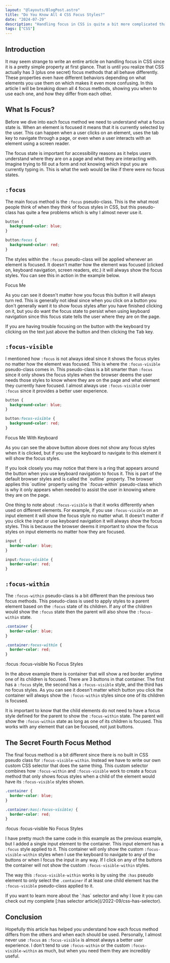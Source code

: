 ```yaml
---
layout: "@layouts/BlogPost.astro"
title: "Do You Know All 4 CSS Focus Styles?"
date: "2024-07-29"
description: "Handling focus in CSS is quite a bit more complicated than it seems and in this article I cover the 3 main CSS focus methods as well as a secret fourth focus method."
tags: ["CSS"]
---
```



## Introduction

It may seem strange to write an entire article on handling focus in CSS since it is a pretty simple property at first glance. That is until you realize that CSS actually has 3 (plus one secret) focus methods that all behave differently. These properties even have different behaviors depending on what elements you use them on which makes it even more confusing. In this article I will be breaking down all 4 focus methods, showing you when to use each one, and how they differ from each other.

## What Is Focus?

Before we dive into each focus method we need to understand what a focus state is. When an element is focused it means that it is currently selected by the user. This can happen when a user clicks on an element, uses the tab key to navigate through a page, or even when a user interacts with an element using a screen reader.

The focus state is important for accessibility reasons as it helps users understand where they are on a page and what they are interacting with. Imagine trying to fill out a form and not knowing which input you are currently typing in. This is what the web would be like if there were no focus states.

## `:focus`

The main focus method is the `:focus` pseudo-class. This is the what most people think of when they think of focus styles in CSS, but this pseudo-class has quite a few problems which is why I almost never use it.

```css {5}
button {
  background-color: blue;
}

button:focus {
  background-color: red;
}
```

The styles within the `:focus` pseudo-class will be applied whenever an element is focused. It doesn't matter how the element was focused (clicked on, keyboard navigation, screen readers, etc.) it will always show the focus styles. You can see this in action in the example below.

<CSSFocusButton focusType="focus">Focus Me</CSSFocusButton>

As you can see it doesn't matter how you focus this button it will always turn red. This is generally not ideal since when you click on a button you don't generally want it to show focus styles after you have finished clicking on it, but you do want the focus state to persist when using keyboard navigation since this focus state tells the user where they are on the page.

<Tangent>
  If you are having trouble focusing on the button with the keyboard try
  clicking on the text just above the button and then clicking the
  <kbd>Tab</kbd> key.
</Tangent>

## `:focus-visible`

I mentioned how `:focus` is not always ideal since it shows the focus styles no matter how the element was focused. This is where the `:focus-visible` pseudo-class comes in. This pseudo-class is a bit smarter than `:focus` since it only shows the focus styles when the browser deems the user needs those styles to know where they are on the page and what element they currently have focused. I almost always use `:focus-visible` over `:focus` since it provides a better user experience.

```css {5}
button {
  background-color: blue;
}

button:focus-visible {
  background-color: red;
}
```

<CSSFocusButton focusType="focus-visible">
  Focus Me With Keyboard
</CSSFocusButton>

As you can see the above button above does not show any focus styles when it is clicked, but if you use the keyboard to navigate to this element it will show the focus styles.

<Tangent>
  If you look closely you may notice that there is a ring that appears around
  the button when you use keyboard navigation to focus it. This is part of the
  default browser styles and is called the `outline` property. The browser
  applies this `outline` property using the `:focus-within` pseudo-class which
  is why it only appears when needed to assist the user in knowing where they
  are on the page.
</Tangent>

One thing to note about `:focus-visible` is that it works differently when used on different elements. For example, if you use `:focus-visible` on an input element it will show the focus style no matter what. It doesn't matter if you click the input or use keyboard navigation it will always show the focus styles. This is because the browser deems it important to show the focus styles on input elements no matter how they are focused.

```css {5}
input {
  border-color: blue;
}

input:focus-visible {
  border-color: red;
}
```

<CSSFocusInput focusType="focus-visible" placeholder="Focus Me" />

## `:focus-within`

The `:focus-within` pseudo-class is a bit different than the previous two focus methods. This pseudo-class is used to apply styles to a parent element based on the `:focus` state of its children. If any of the children would show the `:focus` state then the parent will also show the `:focus-within` state.

```css {5}
.container {
  border-color: blue;
}

.container:focus-within {
  border-color: red;
}
```

<CSSFocusContainer focusType="focus-within">
  <CSSFocusButton focusType="focus">:focus</CSSFocusButton>
  <CSSFocusButton focusType="focus-visible">:focus-visible</CSSFocusButton>
  <CSSFocusButton>No Focus Styles</CSSFocusButton>
</CSSFocusContainer>

In the above example there is container that will show a red border anytime one of its children is focused. There are 3 buttons in that container. The first has a `:focus` style, the second has a `:focus-visible` style, and the third has no focus styles. As you can see it doesn't matter which button you click the container will always show the `:focus-within` styles since one of its children is focused.

It is important to know that the child elements do not need to have a focus style defined for the parent to show the `:focus-within` state. The parent will show the `:focus-within` state as long as one of its children is focused. This works with any element that can be focused, not just buttons.

## The Secret Fourth Focus Method

The final focus method is a bit different since there is no built in CSS pseudo class for `:focus-visible-within`. Instead we have to write our own custom CSS selector that does the same thing. This custom selector combines how `:focus-within` and `:focus-visible` work to create a focus method that only shows focus styles when a child of the element would have its `:focus-visible` styles shown.

```css {5}
.container {
  border-color: blue;
}

.container:has(:focus-visible) {
  border-color: red;
}
```

<CSSFocusContainer focusType="focus-visible-within">
  <CSSFocusButton focusType="focus">:focus</CSSFocusButton>
  <CSSFocusButton focusType="focus-visible">:focus-visible</CSSFocusButton>
  <CSSFocusButton>No Focus Styles</CSSFocusButton>
  <CSSFocusInput focusType="focus" placeholder=":focus" />
</CSSFocusContainer>

I have pretty much the same code in this example as the previous example, but I added a single input element to the container. This input element has a `:focus` style applied to it. This container will only show the custom `:focus-visible-within` styles when I use the keyboard to navigate to any of the buttons or when I focus the input in any way. If I click on any of the buttons the container will not show the custom `:focus-visible-within` styles.

The way this `:focus-visible-within` works is by using the `:has` pseudo element to only select the `.container` if at least one child element has the `:focus-visible` pseudo-class applied to it.

<Tangent>
  If you want to learn more about the `:has` selector and why I love it you can
  check out my complete [:has selector article](/2022-09/css-has-selector).
</Tangent>

## Conclusion

Hopefully this article has helped you understand how each focus method differs from the others and when each should be used. Personally, I almost never use `:focus` as `:focus-visible` is almost always a better user experience. I don't tend to use `:focus-within` or the custom `:focus-visible-within` as much, but when you need them they are incredibly useful.
